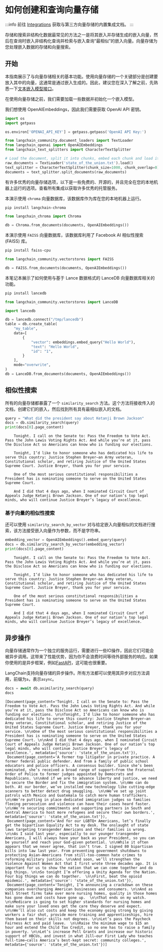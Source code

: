 # 如何创建和查询向量存储

:::info
前往 [Integrations](/docs/integrations/vectorstores/) 获取与第三方向量存储的内置集成文档。
:::

存储和搜索非结构化数据最常见的方法之一是将其嵌入并存储生成的嵌入向量，然后在查询时嵌入非结构化查询并检索与嵌入查询“最相似”的嵌入向量。向量存储为您处理嵌入数据的存储和向量搜索。

## 开始

本指南展示了与向量存储相关的基本功能。使用向量存储的一个关键部分是创建要放入其中的向量，这通常是通过嵌入生成的。因此，建议您在深入了解之前，先熟悉一下[文本嵌入模型接口](/docs/how_to/embed_text)。

在使用向量存储之前，我们需要加载一些数据并初始化一个嵌入模型。

我们想使用 OpenAIEmbeddings，因此我们需要获取 OpenAI API 密钥。

```python
import os
import getpass

os.environ['OPENAI_API_KEY'] = getpass.getpass('OpenAI API Key:')
```

```python
from langchain_community.document_loaders import TextLoader
from langchain_openai import OpenAIEmbeddings
from langchain_text_splitters import CharacterTextSplitter

# Load the document, split it into chunks, embed each chunk and load it into the vector store.
raw_documents = TextLoader('state_of_the_union.txt').load()
text_splitter = CharacterTextSplitter(chunk_size=1000, chunk_overlap=0)
documents = text_splitter.split_documents(raw_documents)
```


有许多优秀的向量存储选项，以下是一些免费的、开源的，并且完全在您的本地机器上运行的选项。查看所有集成以获取许多优秀的托管服务。

<Tabs>
  <TabItem value="chroma" label="Chroma" default>

本演示使用 `chroma` 向量数据库，该数据库作为库在您的本地机器上运行。

```bash
pip install langchain-chroma
```

```python
from langchain_chroma import Chroma

db = Chroma.from_documents(documents, OpenAIEmbeddings())
```

  </TabItem>
  <TabItem value="faiss" label="FAISS">

本演示使用 `FAISS` 向量数据库，该数据库利用了 Facebook AI 相似性搜索 (FAISS) 库。

```bash
pip install faiss-cpu
```

```python
from langchain_community.vectorstores import FAISS

db = FAISS.from_documents(documents, OpenAIEmbeddings())
```

  </TabItem>
  <TabItem value="lance" label="Lance">

本笔记本展示了如何使用与基于 Lance 数据格式的 LanceDB 向量数据库相关的功能。

```bash
pip install lancedb
```

```python
from langchain_community.vectorstores import LanceDB

import lancedb

db = lancedb.connect("/tmp/lancedb")
table = db.create_table(
    "my_table",
    data=[
        {
            "vector": embeddings.embed_query("Hello World"),
            "text": "Hello World",
            "id": "1",
        }
    ],
    mode="overwrite",
)
db = LanceDB.from_documents(documents, OpenAIEmbeddings())
```

  </TabItem>
</Tabs>

## 相似性搜索

所有的向量存储都暴露了一个 `similarity_search` 方法。这个方法将接收传入的文档，创建它们的嵌入，然后找到所有具有最相似嵌入的文档。

```python
query = "What did the president say about Ketanji Brown Jackson"
docs = db.similarity_search(query)
print(docs[0].page_content)
```

<CodeOutputBlock lang="python">

```
    Tonight. I call on the Senate to: Pass the Freedom to Vote Act. Pass the John Lewis Voting Rights Act. And while you’re at it, pass the Disclose Act so Americans can know who is funding our elections.

    Tonight, I’d like to honor someone who has dedicated his life to serve this country: Justice Stephen Breyer—an Army veteran, Constitutional scholar, and retiring Justice of the United States Supreme Court. Justice Breyer, thank you for your service.

    One of the most serious constitutional responsibilities a President has is nominating someone to serve on the United States Supreme Court.

    And I did that 4 days ago, when I nominated Circuit Court of Appeals Judge Ketanji Brown Jackson. One of our nation’s top legal minds, who will continue Justice Breyer’s legacy of excellence.
```

</CodeOutputBlock>

### 基于向量的相似性搜索

还可以使用 `similarity_search_by_vector` 对与给定嵌入向量相似的文档进行搜索，该方法接受嵌入向量作为参数，而不是字符串。

```python
embedding_vector = OpenAIEmbeddings().embed_query(query)
docs = db.similarity_search_by_vector(embedding_vector)
print(docs[0].page_content)
```

<CodeOutputBlock lang="python">

```
    Tonight. I call on the Senate to: Pass the Freedom to Vote Act. Pass the John Lewis Voting Rights Act. And while you’re at it, pass the Disclose Act so Americans can know who is funding our elections.

    Tonight, I’d like to honor someone who has dedicated his life to serve this country: Justice Stephen Breyer—an Army veteran, Constitutional scholar, and retiring Justice of the United States Supreme Court. Justice Breyer, thank you for your service.

    One of the most serious constitutional responsibilities a President has is nominating someone to serve on the United States Supreme Court.

    And I did that 4 days ago, when I nominated Circuit Court of Appeals Judge Ketanji Brown Jackson. One of our nation’s top legal minds, who will continue Justice Breyer’s legacy of excellence.
```

</CodeOutputBlock>

## 异步操作

向量存储通常作为一个独立的服务运行，需要进行一些IO操作，因此它们可能会被异步调用。这带来了性能优势，因为你不会浪费时间等待外部服务的响应。如果你使用的是异步框架，例如[FastAPI](https://fastapi.tiangolo.com/)，这可能也很重要。

LangChain支持向量存储的异步操作。所有方法都可以使用其异步对应方法调用，前缀为`a`，表示`async`。

```python
docs = await db.asimilarity_search(query)
docs
```

<CodeOutputBlock lang="python">

```
[Document(page_content='Tonight. I call on the Senate to: Pass the Freedom to Vote Act. Pass the John Lewis Voting Rights Act. And while you’re at it, pass the Disclose Act so Americans can know who is funding our elections. \n\nTonight, I’d like to honor someone who has dedicated his life to serve this country: Justice Stephen Breyer—an Army veteran, Constitutional scholar, and retiring Justice of the United States Supreme Court. Justice Breyer, thank you for your service. \n\nOne of the most serious constitutional responsibilities a President has is nominating someone to serve on the United States Supreme Court. \n\nAnd I did that 4 days ago, when I nominated Circuit Court of Appeals Judge Ketanji Brown Jackson. One of our nation’s top legal minds, who will continue Justice Breyer’s legacy of excellence.', metadata={'source': 'state_of_the_union.txt'}),
 Document(page_content='A former top litigator in private practice. A former federal public defender. And from a family of public school educators and police officers. A consensus builder. Since she’s been nominated, she’s received a broad range of support—from the Fraternal Order of Police to former judges appointed by Democrats and Republicans. \n\nAnd if we are to advance liberty and justice, we need to secure the Border and fix the immigration system. \n\nWe can do both. At our border, we’ve installed new technology like cutting-edge scanners to better detect drug smuggling.  \n\nWe’ve set up joint patrols with Mexico and Guatemala to catch more human traffickers.  \n\nWe’re putting in place dedicated immigration judges so families fleeing persecution and violence can have their cases heard faster. \n\nWe’re securing commitments and supporting partners in South and Central America to host more refugees and secure their own borders.', metadata={'source': 'state_of_the_union.txt'}),
 Document(page_content='And for our LGBTQ+ Americans, let’s finally get the bipartisan Equality Act to my desk. The onslaught of state laws targeting transgender Americans and their families is wrong. \n\nAs I said last year, especially to our younger transgender Americans, I will always have your back as your President, so you can be yourself and reach your God-given potential. \n\nWhile it often appears that we never agree, that isn’t true. I signed 80 bipartisan bills into law last year. From preventing government shutdowns to protecting Asian-Americans from still-too-common hate crimes to reforming military justice. \n\nAnd soon, we’ll strengthen the Violence Against Women Act that I first wrote three decades ago. It is important for us to show the nation that we can come together and do big things. \n\nSo tonight I’m offering a Unity Agenda for the Nation. Four big things we can do together.  \n\nFirst, beat the opioid epidemic.', metadata={'source': 'state_of_the_union.txt'}),
 Document(page_content='Tonight, I’m announcing a crackdown on these companies overcharging American businesses and consumers. \n\nAnd as Wall Street firms take over more nursing homes, quality in those homes has gone down and costs have gone up.  \n\nThat ends on my watch. \n\nMedicare is going to set higher standards for nursing homes and make sure your loved ones get the care they deserve and expect. \n\nWe’ll also cut costs and keep the economy going strong by giving workers a fair shot, provide more training and apprenticeships, hire them based on their skills not degrees. \n\nLet’s pass the Paycheck Fairness Act and paid leave.  \n\nRaise the minimum wage to $15 an hour and extend the Child Tax Credit, so no one has to raise a family in poverty. \n\nLet’s increase Pell Grants and increase our historic support of HBCUs, and invest in what Jill—our First Lady who teaches full-time—calls America’s best-kept secret: community colleges.', metadata={'source': 'state_of_the_union.txt'})]
```

</CodeOutputBlock>